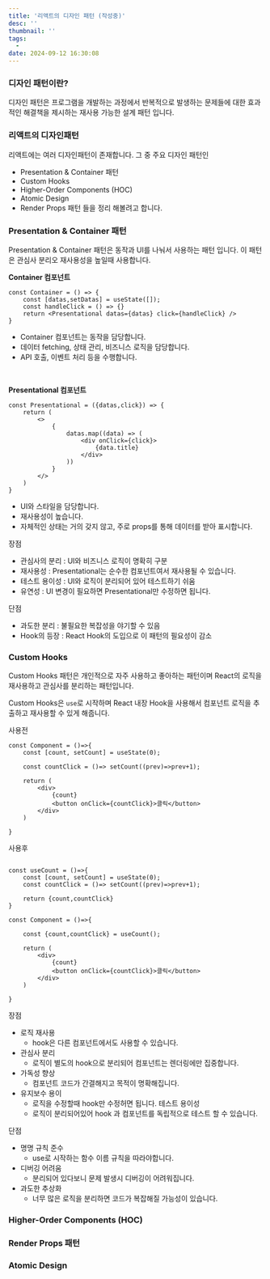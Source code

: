```yaml
---
title: '리액트의 디자인 패턴 (작성중)'
desc: ''
thumbnail: ''
tags:
  - 
date: 2024-09-12 16:30:08
---
```


### 디자인 패턴이란?
디자인 패턴은 프로그램을 개발하는 과정에서 반복적으로 발생하는 문제들에 대한 효과적인 해결책을 제시하는 재사용 가능한 설계 패턴 입니다.


### 리액트의 디자인패턴
리액트에는 여러 디자인패턴이 존재합니다.
그 중 주요 디자인 패턴인
- Presentation & Container 패턴
- Custom Hooks
- Higher-Order Components (HOC)
- Atomic Design
- Render Props 패턴
들을 정리 해볼려고 합니다.


### Presentation & Container 패턴

Presentation & Container 패턴은 동작과 UI를 나눠서 사용하는 패턴 입니다.
이 패턴은 관심사 분리오 재사용성을 높일때 사용합니다.

**Container 컴포넌트**
```tsx
const Container = () => {
    const [datas,setDatas] = useState([]);
    const handleClick = () => {}
    return <Presentational datas={datas} click={handleClick} />
}
```
- Container 컴포넌트는 동작을 담당합니다.
- 데이터 fetching, 상태 관리, 비즈니스 로직을 담당합니다.
- API 호출, 이벤트 처리 등을 수행합니다.

<br/>

**Presentational 컴포넌트**
```tsx
const Presentational = ({datas,click}) => {
    return (
        <>
            {
                datas.map((data) => (
                    <div onClick={click}>
                        {data.title}
                    </div>
                ))
            }
        </>
    )
}
```
- UI와 스타일을 담당합니다.
- 재사용성이 높습니다.
- 자체적인 상태는 거의 갖지 않고, 주로 props를 통해 데이터를 받아 표시합니다.

장점
- 관심사의 분리 : UI와 비즈니스 로직이 명확히 구분
- 재사용성 : Presentational는 순수한 컴포넌트여서 재사용될 수 있습니다.
- 테스트 용이성 : UI와 로직이 분리되어 있어 테스트하기 쉬움
- 유연성 : UI 변경이 필요하면 Presentational만 수정하면 됩니다.

단점
- 과도한 분리 : 불필요한 복잡성을 야기할 수 있음
- Hook의 등장 : React Hook의 도입으로 이 패턴의 필요성이 감소


### Custom Hooks
Custom Hooks 패턴은 개인적으로 자주 사용하고 좋아하는 패턴이며 React의 로직을 재사용하고 관심사를 분리하는 패턴입니다.

Custom Hooks은 `use`로 시작하며 React 내장 Hook을 사용해서 컴포넌트 로직을 추출하고 재사용할 수 있게 해줍니다.

사용전
```tsx
const Component = ()=>{
    const [count, setCount] = useState(0);

    const countClick = ()=> setCount((prev)=>prev+1);

    return (
        <div>
            {count}
            <button onClick={countClick}>클릭</button>
        </div>
    )

}
```

사용후
```tsx

const useCount = ()=>{
    const [count, setCount] = useState(0);
    const countClick = ()=> setCount((prev)=>prev+1);

    return {count,countClick}
}

const Component = ()=>{

    const {count,countClick} = useCount();

    return (
        <div>
            {count}
            <button onClick={countClick}>클릭</button>
        </div>
    )

}
```
장점
- 로직 재사용
    - hook은 다른 컴포넌트에서도 사용할 수 있습니다.
- 관심사 분리
    - 로직이 별도의 hook으로 분리되어 컴포넌트는 렌더링에만 집중합니다.
- 가독성 향상
    - 컴포넌트 코드가 간결해지고 목적이 명확해집니다.
- 유지보수 용이
    - 로직을 수정할때 hook만 수정허면 됩니다.
테스트 용이성
    - 로직이 분리되어있어 hook 과 컴포넌트를 독립적으로 테스트 할 수 있습니다.

단점
- 명명 규칙 준수
    - use로 시작하는 함수 이름 규칙을 따라야합니다.
- 디버깅 어려움
    - 분리되어 있다보니 문제 발생시 디버깅이 어려워집니다.
- 과도한 추상화
    - 너무 많은 로직을 분리하면 코드가 복잡해질 가능성이 있습니다.

### Higher-Order Components (HOC)

### Render Props 패턴

### Atomic Design
